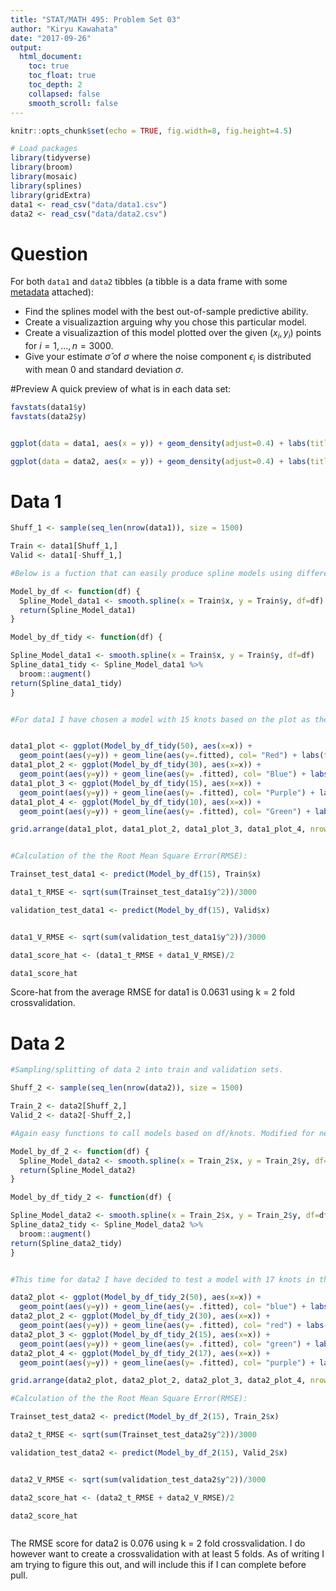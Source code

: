 ```yaml
---
title: "STAT/MATH 495: Problem Set 03"
author: "Kiryu Kawahata"
date: "2017-09-26"
output:
  html_document:
    toc: true
    toc_float: true
    toc_depth: 2
    collapsed: false
    smooth_scroll: false
---
```


```r
knitr::opts_chunk$set(echo = TRUE, fig.width=8, fig.height=4.5)

# Load packages
library(tidyverse)
library(broom)
library(mosaic)
library(splines)
library(gridExtra)
data1 <- read_csv("data/data1.csv")
data2 <- read_csv("data/data2.csv")
```


# Question

For both `data1` and `data2` tibbles (a tibble is a data frame with some
[metadata](https://blog.rstudio.com/2016/03/24/tibble-1-0-0#tibbles-vs-data-frames) attached):

* Find the splines model with the best out-of-sample predictive ability.
* Create a visualizaztion arguing why you chose this particular model.
* Create a visualizaztion of this model plotted over the given $(x_i, y_i)$ points for $i=1,\ldots,n=3000$.
* Give your estimate $\widehat{\sigma}$ of $\sigma$ where the noise component $\epsilon_i$ is distributed with mean 0 and standard deviation $\sigma$.

#Preview
A quick preview of what is in each data set:
```r
favstats(data1$y)
favstats(data2$y)


ggplot(data = data1, aes(x = y)) + geom_density(adjust=0.4) + labs(title="data1 Exploration", x="y of the data") + theme(legend.position="none")

ggplot(data = data2, aes(x = y)) + geom_density(adjust=0.4) + labs(title="data2 Exploration", x="y of the data") + theme(legend.position="none")
```

# Data 1

```r
Shuff_1 <- sample(seq_len(nrow(data1)), size = 1500)

Train <- data1[Shuff_1,]
Valid <- data1[-Shuff_1,]

#Below is a fuction that can easily produce spline models using different degrees of freedom. 

Model_by_df <- function(df) {
  Spline_Model_data1 <- smooth.spline(x = Train$x, y = Train$y, df=df)
  return(Spline_Model_data1)
}

Model_by_df_tidy <- function(df) {

Spline_Model_data1 <- smooth.spline(x = Train$x, y = Train$y, df=df)
Spline_data1_tidy <- Spline_Model_data1 %>% 
  broom::augment()
return(Spline_data1_tidy)
}


#For data1 I have chosen a model with 15 knots based on the plot as there is little under or overfitting with this model. 


data1_plot <- ggplot(Model_by_df_tidy(50), aes(x=x)) + 
  geom_point(aes(y=y)) + geom_line(aes(y=.fitted), col= "Red") + labs(title = "50 D of F data1 Spline Model Plot")
data1_plot_2 <- ggplot(Model_by_df_tidy(30), aes(x=x)) + 
  geom_point(aes(y=y)) + geom_line(aes(y= .fitted), col= "Blue") + labs(title = "30 D of F data1 Spline Model Plot") 
data1_plot_3 <- ggplot(Model_by_df_tidy(15), aes(x=x)) + 
  geom_point(aes(y=y)) + geom_line(aes(y= .fitted), col= "Purple") + labs(title = "15 D of F data1 Spline Model Plot")
data1_plot_4 <- ggplot(Model_by_df_tidy(10), aes(x=x)) + 
  geom_point(aes(y=y)) + geom_line(aes(y= .fitted), col= "Green") + labs(title = "10 D of F data1 Spline Model Plot")

grid.arrange(data1_plot, data1_plot_2, data1_plot_3, data1_plot_4, nrow = 2, ncol=2)


#Calculation of the the Root Mean Square Error(RMSE):

Trainset_test_data1 <- predict(Model_by_df(15), Train$x)

data1_t_RMSE <- sqrt(sum(Trainset_test_data1$y^2))/3000

validation_test_data1 <- predict(Model_by_df(15), Valid$x)


data1_V_RMSE <- sqrt(sum(validation_test_data1$y^2))/3000

data1_score_hat <- (data1_t_RMSE + data1_V_RMSE)/2

data1_score_hat 


```

Score-hat from the average RMSE for data1 is 0.0631 using k = 2 fold crossvalidation.


# Data 2

```r

#Sampling/splitting of data 2 into train and validation sets. 

Shuff_2 <- sample(seq_len(nrow(data2)), size = 1500)

Train_2 <- data2[Shuff_2,]
Valid_2 <- data2[-Shuff_2,]

#Again easy functions to call models based on df/knots. Modified for new train sets to avoid reissue of unrelated data1 numbers. 

Model_by_df_2 <- function(df) {
  Spline_Model_data2 <- smooth.spline(x = Train_2$x, y = Train_2$y, df=df)
  return(Spline_Model_data2)
}

Model_by_df_tidy_2 <- function(df) {

Spline_Model_data2 <- smooth.spline(x = Train_2$x, y = Train_2$y, df=df)
Spline_data2_tidy <- Spline_Model_data2 %>% 
  broom::augment()
return(Spline_data2_tidy)
}


#This time for data2 I have decided to test a model with 17 knots in the spline model based on plot observations. 

data2_plot <- ggplot(Model_by_df_tidy_2(50), aes(x=x)) + 
  geom_point(aes(y=y)) + geom_line(aes(y= .fitted), col= "blue") + labs(title = "50 D of F data2 Spline Model Plot")
data2_plot_2 <- ggplot(Model_by_df_tidy_2(30), aes(x=x)) + 
  geom_point(aes(y=y)) + geom_line(aes(y= .fitted), col= "red") + labs(title = "30 D of F data2 Spline Model Plot")
data2_plot_3 <- ggplot(Model_by_df_tidy_2(15), aes(x=x)) + 
  geom_point(aes(y=y)) + geom_line(aes(y= .fitted), col= "green") + labs(title = "15 D of F data2 Spline Model Plot")
data2_plot_4 <- ggplot(Model_by_df_tidy_2(17), aes(x=x)) + 
  geom_point(aes(y=y)) + geom_line(aes(y= .fitted), col= "purple") + labs(title = "17 D of F data2 Spline Model Plot")

grid.arrange(data2_plot, data2_plot_2, data2_plot_3, data2_plot_4, nrow = 2, ncol=2)

#Calculation of the the Root Mean Square Error(RMSE):

Trainset_test_data2 <- predict(Model_by_df_2(15), Train_2$x)

data2_t_RMSE <- sqrt(sum(Trainset_test_data2$y^2))/3000

validation_test_data2 <- predict(Model_by_df_2(15), Valid_2$x)


data2_V_RMSE <- sqrt(sum(validation_test_data2$y^2))/3000

data2_score_hat <- (data2_t_RMSE + data2_V_RMSE)/2

data2_score_hat 



```

The RMSE score for data2 is 0.076 using k = 2 fold crossvalidation. I do however want to create a crossvalidation with at least 5 folds. As of writing I am trying to figure this out, and will include this if I can complete before pull. 
